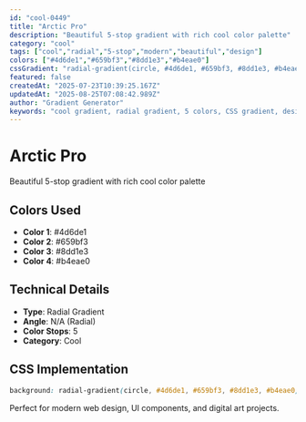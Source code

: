 ```yaml
---
id: "cool-0449"
title: "Arctic Pro"
description: "Beautiful 5-stop gradient with rich cool color palette"
category: "cool"
tags: ["cool","radial","5-stop","modern","beautiful","design"]
colors: ["#4d6de1","#659bf3","#8dd1e3","#b4eae0"]
cssGradient: "radial-gradient(circle, #4d6de1, #659bf3, #8dd1e3, #b4eae0)"
featured: false
createdAt: "2025-07-23T10:39:25.167Z"
updatedAt: "2025-08-25T07:08:42.989Z"
author: "Gradient Generator"
keywords: "cool gradient, radial gradient, 5 colors, CSS gradient, design, #4d6de1, #659bf3, #8dd1e3, #b4eae0"
---
```


# Arctic Pro

Beautiful 5-stop gradient with rich cool color palette

## Colors Used
- **Color 1**: #4d6de1
- **Color 2**: #659bf3
- **Color 3**: #8dd1e3
- **Color 4**: #b4eae0

## Technical Details
- **Type**: Radial Gradient
- **Angle**: N/A (Radial)
- **Color Stops**: 5
- **Category**: Cool

## CSS Implementation
```css
background: radial-gradient(circle, #4d6de1, #659bf3, #8dd1e3, #b4eae0);
```

Perfect for modern web design, UI components, and digital art projects.
